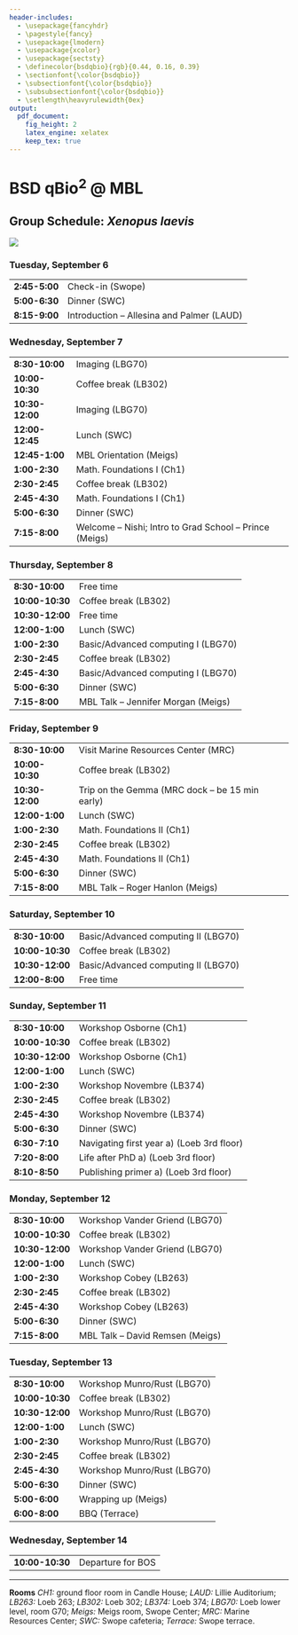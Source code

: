```yaml
---
header-includes:
  - \usepackage{fancyhdr}
  - \pagestyle{fancy}
  - \usepackage{lmodern}
  - \usepackage{xcolor}
  - \usepackage{sectsty}
  - \definecolor{bsdqbio}{rgb}{0.44, 0.16, 0.39}
  - \sectionfont{\color{bsdqbio}}
  - \subsectionfont{\color{bsdqbio}}
  - \subsubsectionfont{\color{bsdqbio}}
  - \setlength\heavyrulewidth{0ex}
output:
  pdf_document:
    fig_height: 2
    latex_engine: xelatex
    keep_tex: true
---
```

# BSD qBio$^2$ @ MBL

## Group Schedule: *Xenopus laevis*
 ![](https://github.com/StefanoAllesina/BSD-QBio2/raw/master/logo_group/Xenopus_laevis.png)

### Tuesday, September 6 

------------------    --------------------------------------------------------
**2:45-5:00**         Check-in (Swope)                                        
**5:00-6:30**         Dinner (SWC)                                            
**8:15-9:00**         Introduction – Allesina and Palmer (LAUD)               
------------------    --------------------------------------------------------

### Wednesday, September 7 

------------------    --------------------------------------------------------
**8:30-10:00**        Imaging (LBG70)                                         
**10:00-10:30**       Coffee break (LB302)                                    
**10:30-12:00**       Imaging (LBG70)                                         
**12:00-12:45**       Lunch (SWC)                                             
**12:45-1:00**        MBL Orientation (Meigs)                                 
**1:00-2:30**         Math. Foundations I (Ch1)                               
**2:30-2:45**         Coffee break (LB302)                                    
**2:45-4:30**         Math. Foundations I (Ch1)                               
**5:00-6:30**         Dinner (SWC)                                            
**7:15-8:00**         Welcome – Nishi; Intro to Grad School – Prince (Meigs)  
------------------    --------------------------------------------------------

### Thursday, September 8 

------------------    --------------------------------------------------------
**8:30-10:00**        Free time                                               
**10:00-10:30**       Coffee break (LB302)                                    
**10:30-12:00**       Free time                                               
**12:00-1:00**        Lunch (SWC)                                             
**1:00-2:30**         Basic/Advanced computing I (LBG70)                      
**2:30-2:45**         Coffee break (LB302)                                    
**2:45-4:30**         Basic/Advanced computing I (LBG70)                      
**5:00-6:30**         Dinner (SWC)                                            
**7:15-8:00**         MBL Talk – Jennifer Morgan (Meigs)                      
------------------    --------------------------------------------------------

### Friday, September 9 

------------------    --------------------------------------------------------
**8:30-10:00**        Visit Marine Resources Center (MRC)                     
**10:00-10:30**       Coffee break (LB302)                                    
**10:30-12:00**       Trip on the Gemma (MRC dock – be 15 min early)          
**12:00-1:00**        Lunch (SWC)                                             
**1:00-2:30**         Math. Foundations II (Ch1)                              
**2:30-2:45**         Coffee break (LB302)                                    
**2:45-4:30**         Math. Foundations II (Ch1)                              
**5:00-6:30**         Dinner (SWC)                                            
**7:15-8:00**         MBL Talk – Roger Hanlon (Meigs)                         
------------------    --------------------------------------------------------

### Saturday, September 10 

------------------    --------------------------------------------------------
**8:30-10:00**        Basic/Advanced computing II (LBG70)                     
**10:00-10:30**       Coffee break (LB302)                                    
**10:30-12:00**       Basic/Advanced computing II (LBG70)                     
**12:00-8:00**        Free time                                               
------------------    --------------------------------------------------------

### Sunday, September 11 

------------------    --------------------------------------------------------
**8:30-10:00**        Workshop Osborne (Ch1)                                  
**10:00-10:30**       Coffee break (LB302)                                    
**10:30-12:00**       Workshop Osborne (Ch1)                                  
**12:00-1:00**        Lunch (SWC)                                             
**1:00-2:30**         Workshop Novembre (LB374)                               
**2:30-2:45**         Coffee break (LB302)                                    
**2:45-4:30**         Workshop Novembre (LB374)                               
**5:00-6:30**         Dinner (SWC)                                            
**6:30-7:10**         Navigating first year a) (Loeb 3rd floor)               
**7:20-8:00**         Life after PhD a) (Loeb 3rd floor)                      
**8:10-8:50**         Publishing primer a) (Loeb 3rd floor)                   
------------------    --------------------------------------------------------

### Monday, September 12 

------------------    --------------------------------------------------------
**8:30-10:00**        Workshop Vander Griend (LBG70)                          
**10:00-10:30**       Coffee break (LB302)                                    
**10:30-12:00**       Workshop Vander Griend (LBG70)                          
**12:00-1:00**        Lunch (SWC)                                             
**1:00-2:30**         Workshop Cobey (LB263)                                  
**2:30-2:45**         Coffee break (LB302)                                    
**2:45-4:30**         Workshop Cobey (LB263)                                  
**5:00-6:30**         Dinner (SWC)                                            
**7:15-8:00**         MBL Talk – David Remsen (Meigs)                         
------------------    --------------------------------------------------------

### Tuesday, September 13 

------------------    --------------------------------------------------------
**8:30-10:00**        Workshop Munro/Rust (LBG70)                             
**10:00-10:30**       Coffee break (LB302)                                    
**10:30-12:00**       Workshop Munro/Rust (LBG70)                             
**12:00-1:00**        Lunch (SWC)                                             
**1:00-2:30**         Workshop Munro/Rust (LBG70)                             
**2:30-2:45**         Coffee break (LB302)                                    
**2:45-4:30**         Workshop Munro/Rust (LBG70)                             
**5:00-6:30**         Dinner (SWC)                                            
**5:00-6:00**         Wrapping up (Meigs)                                     
**6:00-8:00**         BBQ (Terrace)                                           
------------------    --------------------------------------------------------

### Wednesday, September 14 

------------------    --------------------------------------------------------
**10:00-10:30**       Departure for BOS                                       
------------------    --------------------------------------------------------



-------


**Rooms** *CH1:* ground floor room in Candle House; *LAUD:* Lillie Auditorium; *LB263:* Loeb 263; *LB302:* Loeb 302; *LB374:* Loeb 374; 
*LBG70:* Loeb lower level, room G70; *Meigs:* Meigs room, Swope Center; *MRC:* Marine Resources Center; *SWC:* Swope cafeteria; *Terrace:* Swope terrace.
  
